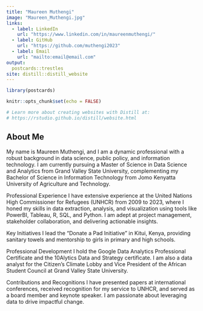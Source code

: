 ```yaml
---
title: "Maureen Muthengi"
image: "Maureen_Muthengi.jpg"
links:
  - label: LinkedIn
    url: "https://www.linkedin.com/in/maureenmuthengi/"
  - label: GitHub
    url: "https://github.com/muthengi2023"
  - label: Email
    url: "mailto:email@email.com"
output:
  postcards::trestles
site: distill::distill_website
---
```


```r
library(postcards)
```

```r
knitr::opts_chunk$set(echo = FALSE)

# Learn more about creating websites with Distill at:
# https://rstudio.github.io/distill/website.html

```

## About Me
My name is Maureen Muthengi, and I am a dynamic professional with a robust background in data science, public policy, and information technology. I am currently pursuing a Master of Science in Data Science and Analytics from Grand Valley State University, complementing my Bachelor of Science in Information Technology from Jomo Kenyatta University of Agriculture and Technology.

Professional Experience
I have extensive experience at the United Nations High Commissioner for Refugees (UNHCR) from 2009 to 2023, where I honed my skills in data extraction, analysis, and visualization using tools like PowerBI, Tableau, R, SQL, and Python. I am adept at project management, stakeholder collaboration, and delivering actionable insights.

Key Initiatives
I lead the "Donate a Pad Initiative" in Kitui, Kenya, providing sanitary towels and mentorship to girls in primary and high schools.

Professional Development
I hold the Google Data Analytics Professional Certificate and the 10Alytics Data and Strategy certificate. I am also a data analyst for the Citizen’s Climate Lobby and Vice President of the African Student Council at Grand Valley State University.

Contributions and Recognitions
I have presented papers at international conferences, received recognition for my service to UNHCR, and served as a board member and keynote speaker. I am passionate about leveraging data to drive impactful change.


